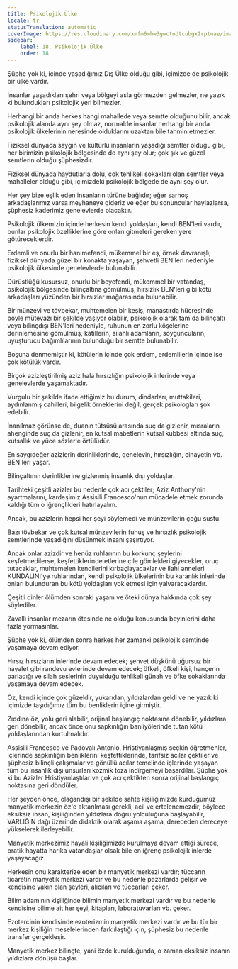 ```yaml
---
title: Psikolojik Ülke
locale: tr
statusTranslation: automatic
coverImage: https://res.cloudinary.com/xmfm6mhw3gwctndtcubgx2rptnae/image/upload/v1741354419/small_cover_la_gran_rebelion_28716e29d2.webp
sidebar:
    label: 18. Psikolojik Ülke
    order: 18
---
```

Şüphe yok ki, içinde yaşadığımız Dış Ülke olduğu gibi, içimizde de psikolojik bir ülke vardır.

İnsanlar yaşadıkları şehri veya bölgeyi asla görmezden gelmezler, ne yazık ki bulundukları psikolojik yeri bilmezler.

Herhangi bir anda herkes hangi mahallede veya semtte olduğunu bilir, ancak psikolojik alanda aynı şey olmaz, normalde insanlar herhangi bir anda psikolojik ülkelerinin neresinde olduklarını uzaktan bile tahmin etmezler.

Fiziksel dünyada saygın ve kültürlü insanların yaşadığı semtler olduğu gibi, her birimizin psikolojik bölgesinde de aynı şey olur; çok şık ve güzel semtlerin olduğu şüphesizdir.

Fiziksel dünyada haydutlarla dolu, çok tehlikeli sokakları olan semtler veya mahalleler olduğu gibi, içimizdeki psikolojik bölgede de aynı şey olur.

Her şey bize eşlik eden insanların türüne bağlıdır; eğer sarhoş arkadaşlarımız varsa meyhaneye gideriz ve eğer bu sonuncular haylazlarsa, şüphesiz kaderimiz genelevlerde olacaktır.

Psikolojik ülkemizin içinde herkesin kendi yoldaşları, kendi BEN'leri vardır, bunlar psikolojik özelliklerine göre onları gitmeleri gereken yere götüreceklerdir.

Erdemli ve onurlu bir hanımefendi, mükemmel bir eş, örnek davranışlı, fiziksel dünyada güzel bir konakta yaşayan, şehvetli BEN'leri nedeniyle psikolojik ülkesinde genelevlerde bulunabilir.

Dürüstlüğü kusursuz, onurlu bir beyefendi, mükemmel bir vatandaş, psikolojik bölgesinde bilinçaltına gömülmüş, hırsızlık BEN'leri gibi kötü arkadaşları yüzünden bir hırsızlar mağarasında bulunabilir.

Bir münzevi ve tövbekar, muhtemelen bir keşiş, manastırda hücresinde böyle mütevazı bir şekilde yaşıyor olabilir, psikolojik olarak tam da bilinçaltı veya bilinçdışı BEN'leri nedeniyle, ruhunun en zorlu köşelerine derinlemesine gömülmüş, katillerin, silahlı adamların, soyguncuların, uyuşturucu bağımlılarının bulunduğu bir semtte bulunabilir.

Boşuna denmemiştir ki, kötülerin içinde çok erdem, erdemlilerin içinde ise çok kötülük vardır.

Birçok azizleştirilmiş aziz hala hırsızlığın psikolojik inlerinde veya genelevlerde yaşamaktadır.

Vurgulu bir şekilde ifade ettiğimiz bu durum, dindarları, muttakileri, aydınlanmış cahilleri, bilgelik örneklerini değil, gerçek psikologları şok edebilir.

İnanılmaz görünse de, duanın tütsüsü arasında suç da gizlenir, mısraların ahenginde suç da gizlenir, en kutsal mabetlerin kutsal kubbesi altında suç, kutsallık ve yüce sözlerle örtülüdür.

En saygıdeğer azizlerin derinliklerinde, genelevin, hırsızlığın, cinayetin vb. BEN'leri yaşar.

Bilinçaltının derinliklerine gizlenmiş insanlık dışı yoldaşlar.

Tarihteki çeşitli azizler bu nedenle çok acı çektiler; Aziz Anthony'nin ayartmalarını, kardeşimiz Assisili Francesco'nun mücadele etmek zorunda kaldığı tüm o iğrençlikleri hatırlayalım.

Ancak, bu azizlerin hepsi her şeyi söylemedi ve münzevilerin çoğu sustu.

Bazı tövbekar ve çok kutsal münzevilerin fuhuş ve hırsızlık psikolojik semtlerinde yaşadığını düşünmek insanı şaşırtıyor.

Ancak onlar azizdir ve henüz ruhlarının bu korkunç şeylerini keşfetmedilerse, keşfettiklerinde etlerine çile gömlekleri giyecekler, oruç tutacaklar, muhtemelen kendilerini kırbaçlayacaklar ve ilahi anneleri KUNDALINI'ye ruhlarından, kendi psikolojik ülkelerinin bu karanlık inlerinde onları bulunduran bu kötü yoldaşları yok etmesi için yalvaracaklardır.

Çeşitli dinler ölümden sonraki yaşam ve öteki dünya hakkında çok şey söylediler.

Zavallı insanlar mezarın ötesinde ne olduğu konusunda beyinlerini daha fazla yormasınlar.

Şüphe yok ki, ölümden sonra herkes her zamanki psikolojik semtinde yaşamaya devam ediyor.

Hırsız hırsızların inlerinde devam edecek; şehvet düşkünü uğursuz bir hayalet gibi randevu evlerinde devam edecek; öfkeli, öfkeli kişi, hançerin parladığı ve silah seslerinin duyulduğu tehlikeli günah ve öfke sokaklarında yaşamaya devam edecek.

Öz, kendi içinde çok güzeldir, yukarıdan, yıldızlardan geldi ve ne yazık ki içimizde taşıdığımız tüm bu benliklerin içine girmiştir.

Zıddına öz, yolu geri alabilir, orijinal başlangıç noktasına dönebilir, yıldızlara geri dönebilir, ancak önce onu sapkınlığın banliyölerinde tutan kötü yoldaşlarından kurtulmalıdır.

Assisili Francesco ve Padovalı Antonio, Hristiyanlaşmış seçkin öğretmenler, içlerinde sapkınlığın benliklerini keşfettiklerinde, tarifsiz acılar çektiler ve şüphesiz bilinçli çalışmalar ve gönüllü acılar temelinde içlerinde yaşayan tüm bu insanlık dışı unsurları kozmik toza indirgemeyi başardılar. Şüphe yok ki bu Azizler Hristiyanlaştılar ve çok acı çektikten sonra orijinal başlangıç noktasına geri döndüler.

Her şeyden önce, olağandışı bir şekilde sahte kişiliğimizde kurduğumuz manyetik merkezin öz'e aktarılması gerekli, acil ve ertelenemezdir, böylece eksiksiz insan, kişiliğinden yıldızlara doğru yolculuğuna başlayabilir, VARLIĞIN dağı üzerinde didaktik olarak aşama aşama, dereceden dereceye yükselerek ilerleyebilir.

Manyetik merkezimiz hayali kişiliğimizde kurulmaya devam ettiği sürece, pratik hayatta harika vatandaşlar olsak bile en iğrenç psikolojik inlerde yaşayacağız.

Herkesin onu karakterize eden bir manyetik merkezi vardır; tüccarın ticaretin manyetik merkezi vardır ve bu nedenle pazarlarda gelişir ve kendisine yakın olan şeyleri, alıcıları ve tüccarları çeker.

Bilim adamının kişiliğinde bilimin manyetik merkezi vardır ve bu nedenle kendisine bilime ait her şeyi, kitapları, laboratuvarları vb. çeker.

Ezotercinin kendisinde ezoterizmin manyetik merkezi vardır ve bu tür bir merkez kişiliğin meselelerinden farklılaştığı için, şüphesiz bu nedenle transfer gerçekleşir.

Manyetik merkez bilinçte, yani özde kurulduğunda, o zaman eksiksiz insanın yıldızlara dönüşü başlar.

